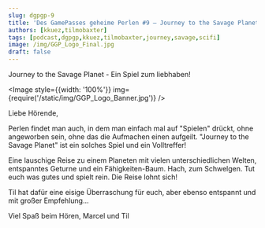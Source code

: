 ```yaml
---
slug: dgpgp-9
title: 'Des GamePasses geheime Perlen #9 – Journey to the Savage Planet'
authors: [kkuez,tilmobaxter]
tags: [podcast,dgpgp,kkuez,tilmobaxter,journey,savage,scifi]
image: /img/GGP_Logo_Final.jpg
draft: false
---
```



Journey to the Savage Planet - Ein Spiel zum liebhaben!

<Image style={{width: '100%'}} img={require('/static/img/GGP_Logo_Banner.jpg')} />

<!--truncate-->

Liebe Hörende,

Perlen findet man auch, in dem man einfach mal auf "Spielen" drückt, ohne angeworben sein, ohne das die Aufmachen einen aufgeilt. "Journey to the Savage Planet" ist ein solches Spiel und ein Volltreffer!

Eine lauschige Reise zu einem Planeten mit vielen unterschiedlichen Welten, entspanntes Geturne und ein Fähigkeiten-Baum. Hach, zum Schwelgen. Tut euch was gutes und spielt rein. Die Reise lohnt sich!

Til hat dafür eine eisige Überraschung für euch, aber ebenso entspannt und mit großer Empfehlung...

Viel Spaß beim Hören,
Marcel und Til

<ReactPlayer
    width="100%"
    height="50px"
    controls
    url='https://m10z.picnotes.de/DesGamePassesGeheimePerlen/DesGamePassesGeheimePerlen_9.mp3'
/>
